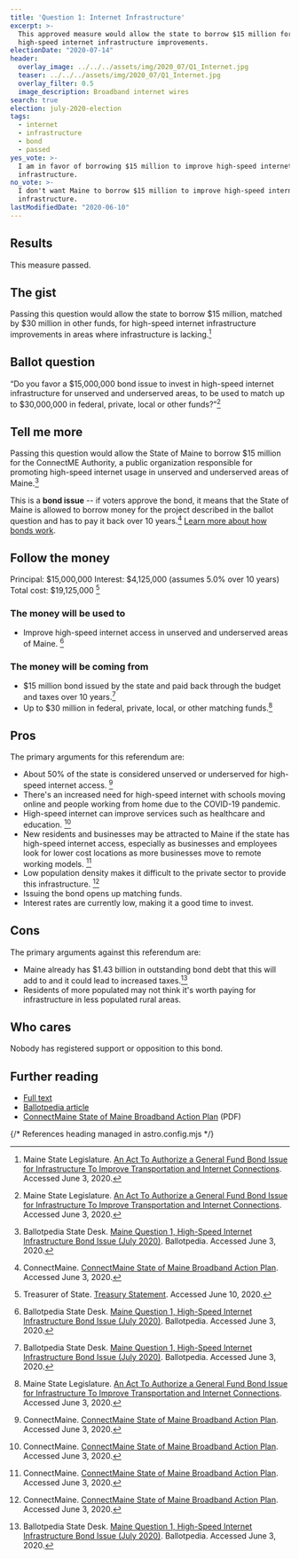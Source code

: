 ```yaml
---
title: 'Question 1: Internet Infrastructure'
excerpt: >-
  This approved measure would allow the state to borrow $15 million for
  high-speed internet infrastructure improvements.
electionDate: "2020-07-14"
header:
  overlay_image: ../../../assets/img/2020_07/Q1_Internet.jpg
  teaser: ../../../assets/img/2020_07/Q1_Internet.jpg
  overlay_filter: 0.5
  image_description: Broadband internet wires
search: true
election: july-2020-election
tags:
  - internet
  - infrastructure
  - bond
  - passed
yes_vote: >-
  I am in favor of borrowing $15 million to improve high-speed internet
  infrastructure.
no_vote: >-
  I don't want Maine to borrow $15 million to improve high-speed internet
  infrastructure.
lastModifiedDate: "2020-06-10"
---
```


## Results

This measure passed.

## The gist

Passing this question would allow the state to borrow $15 million, matched by $30 million in other funds, for high-speed internet infrastructure improvements in areas where infrastructure is lacking.[^1]

## Ballot question

“Do you favor a $15,000,000 bond issue to invest in high-speed internet infrastructure for unserved and underserved areas, to be used to match up to $30,000,000 in federal, private, local or other funds?”[^1]

<YesNoTable yesContent={frontmatter.yes_vote} noContent={frontmatter.no_vote} />

## Tell me more

Passing this question would allow the State of Maine to borrow $15 million for the ConnectME Authority, a public organization responsible for promoting high-speed internet usage in unserved and underserved areas of Maine.[^2]

This is a **bond issue** -- if voters approve the bond, it means that the State of Maine is allowed to borrow money for the project described in the ballot question and has to pay it back over 10 years.[^3] [Learn more about how bonds work](/bonds).

## Follow the money

Principal: $15,000,000
Interest: $4,125,000 (assumes 5.0% over 10 years)
Total cost: $19,125,000 [^4]

### The money will be used to

- Improve high-speed internet access in unserved and underserved areas of Maine. [^2]

### The money will be coming from

- $15 million bond issued by the state and paid back through the budget and taxes over 10 years.[^2]
- Up to $30 million in federal, private, local, or other matching funds.[^1]

## Pros

The primary arguments for this referendum are:

- About 50% of the state is considered unserved or underserved for high-speed internet access. [^3]
- There's an increased need for high-speed internet with schools moving online and people working from home due to the COVID-19 pandemic.
- High-speed internet can improve services such as healthcare and education. [^3]
- New residents and businesses may be attracted to Maine if the state has high-speed internet access, especially as businesses and employees look for lower cost locations as more businesses move to remote working models. [^3]
- Low population density makes it difficult to the private sector to provide this infrastructure. [^3]
- Issuing the bond opens up matching funds.
- Interest rates are currently low, making it a good time to invest.

## Cons

The primary arguments against this referendum are:

- Maine already has $1.43 billion in outstanding bond debt that this will add to and it could lead to increased taxes.[^2]
- Residents of more populated may not think it's worth paying for infrastructure in less populated rural areas.

## Who cares

Nobody has registered support or opposition to this bond.

## Further reading

- [Full text](https://legislature.maine.gov/legis/bills/bills_129th/chapters/PUBLIC673.asp)
- [Ballotpedia article](<https://ballotpedia.org/Maine_Question_1,_High-Speed_Internet_Infrastructure_Bond_Issue_(July_2020)>)
- [ConnectMaine State of Maine Broadband Action Plan](https://www.maine.gov/connectme/sites/maine.gov.connectme/files/inline-files/State%20of%20Maine%20-%20Statewide%20Broadband%20Action%20Plan%202020_1.pdf) (PDF)

{/* References heading managed in astro.config.mjs */}
[^1]: Maine State Legislature. [An Act To Authorize a General Fund Bond Issue for Infrastructure To Improve Transportation and Internet Connections](https://legislature.maine.gov/legis/bills/bills_129th/chapters/PUBLIC673.asp). Accessed June 3, 2020.
[^2]: Ballotpedia State Desk. [Maine Question 1, High-Speed Internet Infrastructure Bond Issue (July 2020)](<https://ballotpedia.org/Maine_Question_1,_High-Speed_Internet_Infrastructure_Bond_Issue_(July_2020)>). Ballotpedia. Accessed June 3, 2020.
[^3]: ConnectMaine. [ConnectMaine State of Maine Broadband Action Plan](https://www.maine.gov/connectme/sites/maine.gov.connectme/files/inline-files/State%20of%20Maine%20-%20Statewide%20Broadband%20Action%20Plan%202020_1.pdf). Accessed June 3, 2020.
[^4]: Treasurer of State. [Treasury Statement](https://www.maine.gov/sos/cec/elec/upcoming/pdf/treasstatement2020.pdf). Accessed June 10, 2020.
